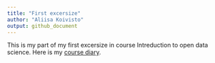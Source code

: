 ```yaml
---
title: "First excersize"
author: "Aliisa Koivisto"
output: github_document
---
```



This is my part of my first excersize in course Intreduction to open data science. Here is my [course diary](https://AliisaK.github.io/IODS-project/). 